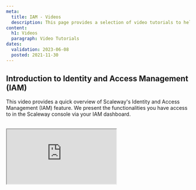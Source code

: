 ```yaml
---
meta:
  title: IAM - Videos
  description: This page provides a selection of video tutorials to help you get started with Identity and Access Management
content:
  h1: Videos
  paragraph: Video Tutorials
dates:
  validation: 2023-06-08
  posted: 2021-11-30
---
```


## Introduction to Identity and Access Management (IAM)

This video provides a quick overview of Scaleway's Identity and Access Management (IAM) feature. We present the functionalities you have access to in the Scaleway console via your IAM dashboard.


<br />
<Iframe src="https://www.youtube.com/embed/RpGOjkJpVP4" title="YouTube video player" />
